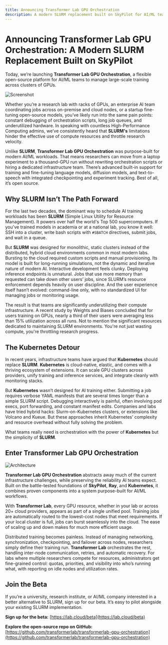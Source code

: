 ```yaml
---
title: Announcing Transformer Lab GPU Orchestration
description: A modern SLURM replacement built on SkyPilot for AI/ML teams to manage large-scale training across clusters of GPUs.
---
```


# Announcing Transformer Lab GPU Orchestration: A Modern SLURM Replacement Built on SkyPilot


Today, we’re launching **Transformer Lab GPU Orchestration**, a flexible open-source platform for AI/ML teams to manage large-scale training across clusters of GPUs.

![Screenshot](./images/screenshot.png)

Whether you’re a research lab with racks of GPUs, an enterprise AI team coordinating jobs across on-premise and cloud nodes, or a startup fine-tuning open-source models, you’ve likely run into the same pain points: constant debugging of orchestration scripts, long job queues, and underutilized hardware. In speaking with countless High-Performance Computing admins, we’ve consistently heard that **SLURM's** limitations hinder the effective use of compute resources and throttle research velocity.

Unlike **SLURM**, **Transformer Lab GPU Orchestration** was purpose-built for modern AI/ML workloads. That means researchers can move from a laptop experiment to a thousand-GPU run without rewriting orchestration scripts or hiring a dedicated infrastructure team. There’s advanced built-in support for training and fine-tuning language models, diffusion models, and text-to-speech with integrated checkpointing and experiment tracking. Best of all, it’s open source.

<h2 style={{ borderTop: '1px solid #ccc', paddingTop: '24px'}}>Why SLURM Isn’t The Path Forward</h2>

For the last two decades, the dominant way to schedule AI training workloads has been **SLURM** (Simple Linux Utility for Resource Management). It powers over half the world's Top 500 supercomputers. If you've trained models in academia or at a national lab, you know it well: SSH into a cluster, write bash scripts with `#SBATCH` directives, submit jobs, and wait in a queue.

But **SLURM** was designed for monolithic, static clusters instead of the distributed, hybrid cloud environments common in most modern labs. Bursting to the cloud required custom scripts and manual provisioning. Its model is built for long-running simulations, not the dynamic and iterative nature of modern AI. Interactive development feels clunky. Deploying inference endpoints is unnatural. Jobs that use more memory than requested can take down other users’ jobs, since SLURM’s resource enforcement depends heavily on user discipline. And the user experience itself hasn’t evolved: command-line only, with no standardized UI for managing jobs or monitoring usage.

The result is that teams are significantly underutilizing their compute infrastructure. A recent study by Weights and Biases concluded that for users training on GPUs, nearly a third of their users were averaging less than 15% utilization across all runs. Not to mention the significant resources dedicated to maintaining SLURM environments. You're not just wasting compute, you're throttling research progress.

## The Kubernetes Detour

In recent years, infrastructure teams have argued that **Kubernetes** should replace **SLURM**. **Kubernetes** is cloud-native, elastic, and comes with a thriving ecosystem of extensions. It can scale GPU clusters across providers, unify training and inference services, and integrate cleanly with monitoring stacks.

But **Kubernetes** wasn’t designed for AI training either. Submitting a job requires verbose YAML manifests that are several times longer than a simple SLURM script. Debugging interactively is painful, often involving pod execs, port forwarding, and constant manifest edits. Companies and labs have tried hybrid hacks: Slurm-on-Kubernetes clusters, or extensions like Volcano and Kueue. But these approaches inherit Kubernetes’ complexity and resource overhead without fully solving the problem.

What teams really need is orchestration with the power of **Kubernetes** but the simplicity of **SLURM**.

## Enter Transformer Lab GPU Orchestration

![Architecture](images/gpu-orchestration-architecture.svg)

**Transformer Lab GPU Orchestration** abstracts away much of the current infrastructure challenges, while preserving the reliability AI teams expect. Built on the battle-tested foundations of **SkyPilot**, **Ray**, and **Kubernetes**, it combines proven components into a system purpose-built for AI/ML workflows.

With **Transformer Lab**, every GPU resource, whether in your lab or across 20+ cloud providers, appears as part of a single unified pool. Training jobs are automatically routed to the lowest-cost nodes that meet requirements. If your local cluster is full, jobs can burst seamlessly into the cloud. The ease of scaling up and down makes for much more efficient usage.

Distributed training becomes painless. Instead of managing networking, synchronization, checkpointing, and failover across nodes, researchers simply define their training run. **Transformer Lab** orchestrates the rest, handling inter-node communication, retries, and automatic recovery. For labs where multiple researchers compete for resources, administrators get fine-grained control: quotas, priorities, and visibility into who’s running what, with reporting on idle nodes and utilization rates.

## Join the Beta

If you’re a university, research institute, or AI/ML company interested in a better alternative to SLURM, sign up for our beta. It’s easy to pilot alongside your existing SLURM implementation.

**Sign up for the beta:** [https://lab.cloud/beta](https://lab.cloud/beta)

**Explore the open-source repo on GitHub:** [https://github.com/transformerlab/transformerlab-gpu-orchestration](https://github.com/transformerlab/transformerlab-gpu-orchestration)